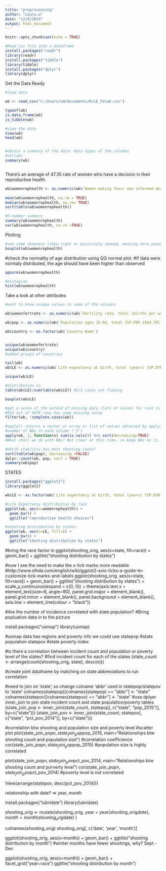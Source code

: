 ```yaml
---
title: "preprocessing"
author: "Laura.w"
date: "12/8/2019"
output: html_document
---
```


```r
knitr::opts_chunk$set(echo = TRUE)
```

```r
#Read csv file into a dataframe
install.packages("readr")
library(readr)
install.packages("tibble")
library(tibble)
install.packages("dplyr")
library(dplyr)

```


################################### Get the Data Ready ############################

```r
#load data

wb <- read_csv("C:/Users/LW/Documents/R/LE_FV/wb.csv")

typeof(wb)
is.data.frame(wb)
is_tibble(wb)

#view the data
View(wb)
head(wb)


#obtain a summary of the data: data types of the columns
#str(wb)
summary(wb)
```
```r


```

There's an average of 47.35 rate of women who have a decision in their reproductive health.
```r

wb$womenrephealth <- as.numeric(wb$`Women making their own informed decisions regarding sexual relations, contraceptive use and reproductive health care  (% of women age 15-49) [SG.DMK.SRCR.FN.ZS]`)
  
mean(wb$womenrephealth, na.rm = TRUE)
median(wb$womenrephealth, na.rm= TRUE)
sort(table(wb$womenrephealth))

#5-number summary
summary(wb$womenrephealth)
var(wb$womenrephealth, na.rm =TRUE)
```

######### Plotting #################

```r
#see some skewness (skew right or positively skewed, meaning more younger than older people are victims)
boxplot(wb$womenrephealth)

```

#check the normality of age distribution using QQ normal plot: 
#if data were normaly distributed, the age should have been higher than observed

```r
qqnorm(wb$womenrephealth)
```

```r
#histogram
hist(wb$womenrephealth)
```

##################### Take a look at other attributes #################
```r
#want to know unique values in some of the columns

wb$womenfertrate <- as.numeric(wb$`Fertility rate, total (births per woman) [SP.DYN.TFRT.IN]`)

wb$pop <- as.numeric(wb$`Population ages 15-64, total [SP.POP.1564.TO]`)

wb$country <- as.factor(wb$`Country Name`)


unique(wb$womenfertrate)
unique(wb$country)
#added groups of countries

```

```r
tail(wb)
wb$LE <- as.numeric(wb$`Life expectancy at birth, total (years) [SP.DYN.LE00.IN]`)

unique(wb$LE)

#distribution in 
table(wb$LE)/sum(table(wb$LE)) #2/3 cases not fleeing

boxplot(wb$LE)

```
```r
#get a sense of the extend of missing data (lots of values for race is missing)
#815 out of 4478 rows has some missing value
filter(wb, !complete.cases(wb))

#apply() returns a vector or array or list of values obtained by applying a function to margins of an array or matrix.
#number of NAs in each column ('2')
apply(wb, 2, function(x) sum(is.na(x))) %>% sort(decreasing=TRUE) 
#What shall we do with NAs? Not clear at this time, so keep NAs as is. 

#which stae/city has most shooting cases?
sort(table(wb$pop), decreasing =FALSE)
dplyr::count(wb, pop, sort = TRUE)
summary(wb$pop)

```

################## STATES ####################

```r
install.packages("ggplot2")
library(ggplot2)


```


```r
wb$LE <- as.factor(wb$`Life expectancy at birth, total (years) [SP.DYN.LE00.IN]`)

#Life Expectancy distribution by race
ggplot(wb, aes(x=womenrephealth)) +
  geom_bar() +
  ggtitle("reproduction health choices")

```

```r
#shooting distribution by states
ggplot(wb, aes(x=LE, fill=)) +
  geom_bar() +
  ggtitle("shooting distribution by states")

```




#bring the race factor in
ggplot(shooting_orig, aes(x=state, fill=race)) +
  geom_bar() +
  ggtitle("shooting distribution by states")

#now I see the need to make the x-tick marks more readable
#http://www.sthda.com/english/wiki/ggplot2-axis-ticks-a-guide-to-customize-tick-marks-and-labels
ggplot(shooting_orig, aes(x=state, fill=race)) +
  geom_bar() +
  ggtitle("shooting distribution by states") +
  scale_y_continuous(expand = c(0, 0)) +
  theme(axis.text.x = element_text(size=6, angle=90), 
        panel.grid.major = element_blank(), 
        panel.grid.minor = element_blank(),
        panel.background = element_blank(), 
        axis.line = element_line(colour = "black"))

#Are the number of incidence correlated with state population?
#Bring popluation data in to the picture

install.packages("usmap")
library(usmap)

#usmap data has regions and poverty info we could use
statepop #state population
statepov #state poverty index

#is there a correlation between incident count and population or poverty level of the states?
#find incident count for each of the states
(state_count <- arrange(count(shooting_orig, state), desc(n)))

#create joint dataframe by matching on state abbreviations to run correlation

#need to join on 'state', so change colname 'abbr' used in statepop/statepov to 'state'
colnames(statepop)[colnames(statepop) == "abbr"] <- "state"
colnames(statepov)[colnames(statepov) == "abbr"] <- "state"
#use dplyer inner_join to join state incident count and state population/poverty tables
(state_join_pop <- inner_join(state_count, statepop[, c("state", "pop_2015")], by=c("state")))
(state_join_pov <- inner_join(state_count, statepov[, c("state", "pct_pov_2014")], by=c("state")))

#correlation btw shooting and population size and poverty level
#scatter plot
plot(state_join_pop$n, state_join_pop$pop_2015, main="Relationships btw shooting count and population size")
#correlation coefficience
cor(state_join_pop$n, state_join_pop$pop_2015)
#population size is highly correlated

plot(state_join_pop$n, state_join_pov$pct_pov_2014, main="Relationships btw shooting count and porverty level")
cor(state_join_pop$n, state_join_pov$pct_pov_2014)
#poverty level is not correlated

View(arrange(statepov, desc(pct_pov_2014)))


############### relationship with date?  => year, month
install.packages("lubridate")
library(lubridate)

shooting_orig <- mutate(shooting_orig,
  year = year(shooting_orig$date),
  month = month(shooting_orig$date)
)

colnames(shooting_orig)
shooting_orig[, c('date', 'year', 'month')]

ggplot(shooting_orig, aes(x=month)) +
  geom_bar() +
  ggtitle("shooting distribution by month")
#winter months have fewer shootings, why? Sept - Dec

ggplot(shooting_orig, aes(x=month)) +
  geom_bar() + facet_grid("year~race")
  ggtitle("shooting distribution by month")
